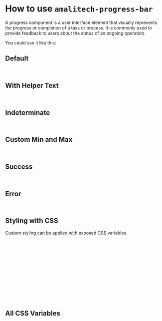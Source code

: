 
<Meta of={ProgressBarStories} />

# How to use `amalitech-progress-bar`

A progress component is a user interface element that visually represents the progress or completion of a task or process. It is commonly used to provide feedback to users about the status of an ongoing operation.

You could use it like this:

## Default

<Canvas of={ProgressBarStories.Default} />

```html
<amalitech-progress-bar></amalitech-progress-bar>
```

## With Helper Text

<Canvas of={ProgressBarStories.WithHelperText} />

```html
<amalitech-progress-bar helper-text="Optional helper text goes here..."></amalitech-progress-bar>
```

## Indeterminate

<Canvas of={ProgressBarStories.Indeterminate} />

```html
<amalitech-progress-bar indeterminate></amalitech-progress-bar>
```

## Custom Min and Max

<Canvas of={ProgressBarStories.CustomMinAndMax} />

```html
<amalitech-progress-bar minimum-value=50 value=100 maximum-value=150><amalitech-progress-bar>
```

## Success

<Canvas of={ProgressBarStories.Success}/>

```html
<amalitech-progress-bar status="success"></amalitech-progress-bar>
```

## Error

<Canvas of={ProgressBarStories.Error}/>

```html
<amalitech-progress-bar status="error"></amalitech-progress-bar>
```

## Styling with CSS

Custom styling can be applied with exposed CSS variables

```html
<head>
    amalitech-progress-bar {
        --progress-bar-font-size: 0.5rem;
        --progress-bar-height: 0.75rem;
        --progress-bar-error-color: #dd5928;
        --progress-bar-success-color: #dd5928;
        --progress-track-color: #dd5928;
        --progress-bar-bg-color: #dd5928;
    }
</head>
<body>
    <amalitech-progress-bar></amalitech-progress-bar>
</body>
```


## All CSS Variables

```css
amalitech-progress-bar {
    --progress-bar-font-size: 0.5rem;
    --progress-bar-height: 0.75rem;
    --progress-bar-error-color: #dd5928;
    --progress-bar-success-color: #dd5928;
    --progress-track-color: #dd5928;
    --progress-bar-bg-color: #dd5928;
}
```
